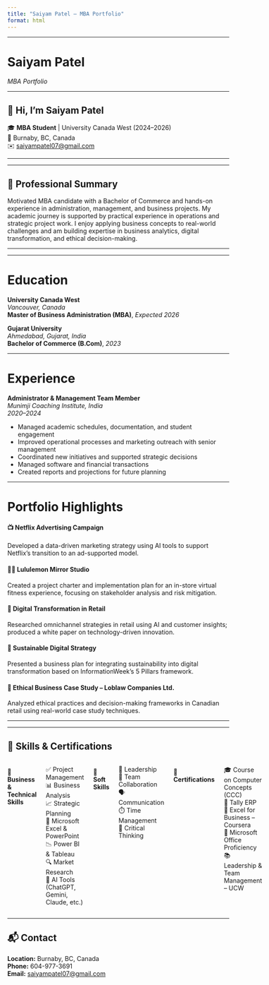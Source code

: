 ```yaml
---
title: "Saiyam Patel – MBA Portfolio"
format: html
---
```



---




# Saiyam Patel
_MBA Portfolio_

---

## 👋 Hi, I'm Saiyam Patel
🎓 **MBA Student** | University Canada West (2024–2026)  
📍 Burnaby, BC, Canada  
✉️ [saiyampatel07@gmail.com](mailto:saiyampatel07@gmail.com)


---


---

## 🌟 Professional Summary

Motivated MBA candidate with a Bachelor of Commerce and hands-on experience in administration, management, and business projects. My academic journey is supported by practical experience in operations and strategic project work. I enjoy applying business concepts to real-world challenges and am building expertise in business analytics, digital transformation, and ethical decision-making.

---

---


# Education

**University Canada West**  
_Vancouver, Canada_  
**Master of Business Administration (MBA)**, _Expected 2026_

**Gujarat University**  
_Ahmedabad, Gujarat, India_  
**Bachelor of Commerce (B.Com)**, _2023_

---


# Experience

**Administrator & Management Team Member**  
_Munimji Coaching Institute, India_  
_2020–2024_

- Managed academic schedules, documentation, and student engagement
- Improved operational processes and marketing outreach with senior management
- Coordinated new initiatives and supported strategic decisions
- Managed software and financial transactions
- Created reports and projections for future planning

---



# Portfolio Highlights

::: {.callout-note}
#### 📺 Netflix Advertising Campaign
Developed a data-driven marketing strategy using AI tools to support Netflix’s transition to an ad-supported model.
:::

::: {.callout-tip}
#### 🏋️‍♂️ Lululemon Mirror Studio
Created a project charter and implementation plan for an in-store virtual fitness experience, focusing on stakeholder analysis and risk mitigation.
:::

::: {.callout-note}
#### 🛒 Digital Transformation in Retail
Researched omnichannel strategies in retail using AI and customer insights; produced a white paper on technology-driven innovation.
:::

::: {.callout-tip}
#### 🌱 Sustainable Digital Strategy
Presented a business plan for integrating sustainability into digital transformation based on InformationWeek’s 5 Pillars framework.
:::

::: {.callout-note}
#### 🏪 Ethical Business Case Study – Loblaw Companies Ltd.
Analyzed ethical practices and decision-making frameworks in Canadian retail using real-world case study techniques.
:::

---


---

## 🧠 Skills & Certifications

::: {.columns}
#### 💼 Business & Technical Skills
✅ Project Management  
📊 Business Analysis  
📈 Strategic Planning  
📎 Microsoft Excel & PowerPoint  
📉 Power BI & Tableau  
🔍 Market Research  
🤖 AI Tools (ChatGPT, Gemini, Claude, etc.)

#### 🤝 Soft Skills
👥 Leadership  
🤝 Team Collaboration  
🗣️ Communication  
⏱️ Time Management  
🧠 Critical Thinking

#### 📜 Certifications
🎓 Course on Computer Concepts (CCC)  
💼 Tally ERP  
📘 Excel for Business – Coursera  
🧾 Microsoft Office Proficiency  
📚 Leadership & Team Management – UCW
:::


---

## 📬 Contact

::: {.callout-tip}
**Location:** Burnaby, BC, Canada  
**Phone:** 604-977-3691  
**Email:** [saiyampatel07@gmail.com](mailto:saiyampatel07@gmail.com)
:::


